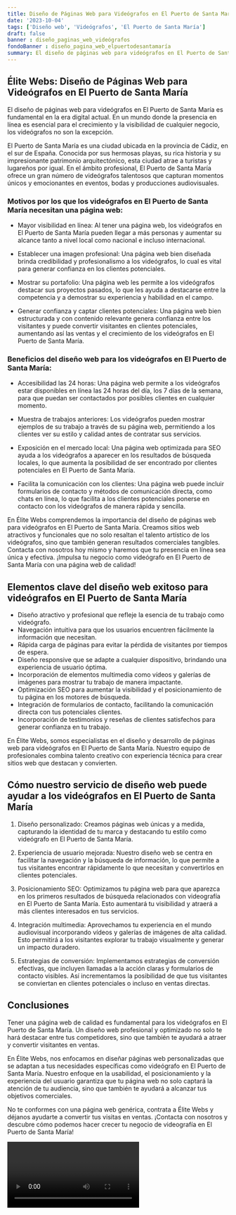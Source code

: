 ```yaml
---
title: Diseño de Páginas Web para Videógrafos en El Puerto de Santa María
date: '2023-10-04'
tags: ['Diseño web', 'Videógrafos', 'El Puerto de Santa María']
draft: false
banner : diseño_paginas_web_videógrafos
fondoBanner : diseño_pagina_web_elpuertodesantamaría
summary: El diseño de páginas web para videógrafos en El Puerto de Santa María es fundamental en la era digital actual. En un mundo donde la presencia en línea es esencial para el crecimiento y la visibilidad de cualquier negocio, los videógrafos no son la excepción. 
---
```


## Élite Webs: Diseño de Páginas Web para Videógrafos en El Puerto de Santa María

El diseño de páginas web para videógrafos en El Puerto de Santa María es fundamental en la era digital actual. En un mundo donde la presencia en línea es esencial para el crecimiento y la visibilidad de cualquier negocio, los videógrafos no son la excepción. 

El Puerto de Santa María es una ciudad ubicada en la provincia de Cádiz, en el sur de España. Conocida por sus hermosas playas, su rica historia y su impresionante patrimonio arquitectónico, esta ciudad atrae a turistas y lugareños por igual. En el ámbito profesional, El Puerto de Santa María ofrece un gran número de videógrafos talentosos que capturan momentos únicos y emocionantes en eventos, bodas y producciones audiovisuales.

### Motivos por los que los videógrafos en El Puerto de Santa María necesitan una página web:

- Mayor visibilidad en línea: Al tener una página web, los videógrafos en El Puerto de Santa María pueden llegar a más personas y aumentar su alcance tanto a nivel local como nacional e incluso internacional.

- Establecer una imagen profesional: Una página web bien diseñada brinda credibilidad y profesionalismo a los videógrafos, lo cual es vital para generar confianza en los clientes potenciales.

- Mostrar su portafolio: Una página web les permite a los videógrafos destacar sus proyectos pasados, lo que les ayuda a destacarse entre la competencia y a demostrar su experiencia y habilidad en el campo.

- Generar confianza y captar clientes potenciales: Una página web bien estructurada y con contenido relevante genera confianza entre los visitantes y puede convertir visitantes en clientes potenciales, aumentando así las ventas y el crecimiento de los videógrafos en El Puerto de Santa María.

### Beneficios del diseño web para los videógrafos en El Puerto de Santa María:

- Accesibilidad las 24 horas: Una página web permite a los videógrafos estar disponibles en línea las 24 horas del día, los 7 días de la semana, para que puedan ser contactados por posibles clientes en cualquier momento.

- Muestra de trabajos anteriores: Los videógrafos pueden mostrar ejemplos de su trabajo a través de su página web, permitiendo a los clientes ver su estilo y calidad antes de contratar sus servicios.

- Exposición en el mercado local: Una página web optimizada para SEO ayuda a los videógrafos a aparecer en los resultados de búsqueda locales, lo que aumenta la posibilidad de ser encontrado por clientes potenciales en El Puerto de Santa María.

- Facilita la comunicación con los clientes: Una página web puede incluir formularios de contacto y métodos de comunicación directa, como chats en línea, lo que facilita a los clientes potenciales ponerse en contacto con los videógrafos de manera rápida y sencilla.

En Élite Webs comprendemos la importancia del diseño de páginas web para videógrafos en El Puerto de Santa María. Creamos sitios web atractivos y funcionales que no solo resaltan el talento artístico de los videógrafos, sino que también generan resultados comerciales tangibles. Contacta con nosotros hoy mismo y haremos que tu presencia en línea sea única y efectiva. ¡Impulsa tu negocio como videógrafo en El Puerto de Santa María con una página web de calidad!

<GifSeo />

<Cta />

## Elementos clave del diseño web exitoso para videógrafos en El Puerto de Santa María

- Diseño atractivo y profesional que refleje la esencia de tu trabajo como videógrafo.
- Navegación intuitiva para que los usuarios encuentren fácilmente la información que necesitan.
- Rápida carga de páginas para evitar la pérdida de visitantes por tiempos de espera.
- Diseño responsive que se adapte a cualquier dispositivo, brindando una experiencia de usuario óptima.
- Incorporación de elementos multimedia como vídeos y galerías de imágenes para mostrar tu trabajo de manera impactante.
- Optimización SEO para aumentar la visibilidad y el posicionamiento de tu página en los motores de búsqueda.
- Integración de formularios de contacto, facilitando la comunicación directa con tus potenciales clientes.
- Incorporación de testimonios y reseñas de clientes satisfechos para generar confianza en tu trabajo.

En Élite Webs, somos especialistas en el diseño y desarrollo de páginas web para videógrafos en El Puerto de Santa María. Nuestro equipo de profesionales combina talento creativo con experiencia técnica para crear sitios web que destacan y convierten.

## Cómo nuestro servicio de diseño web puede ayudar a los videógrafos en El Puerto de Santa María

1. Diseño personalizado: Creamos páginas web únicas y a medida, capturando la identidad de tu marca y destacando tu estilo como videógrafo en El Puerto de Santa María.

2. Experiencia de usuario mejorada: Nuestro diseño web se centra en facilitar la navegación y la búsqueda de información, lo que permite a tus visitantes encontrar rápidamente lo que necesitan y convertirlos en clientes potenciales.

3. Posicionamiento SEO: Optimizamos tu página web para que aparezca en los primeros resultados de búsqueda relacionados con videografía en El Puerto de Santa María. Esto aumentará tu visibilidad y atraerá a más clientes interesados en tus servicios.

4. Integración multimedia: Aprovechamos tu experiencia en el mundo audiovisual incorporando vídeos y galerías de imágenes de alta calidad. Esto permitirá a los visitantes explorar tu trabajo visualmente y generar un impacto duradero.

5. Estrategias de conversión: Implementamos estrategias de conversión efectivas, que incluyen llamadas a la acción claras y formularios de contacto visibles. Así incrementamos la posibilidad de que tus visitantes se conviertan en clientes potenciales o incluso en ventas directas.

## Conclusiones

Tener una página web de calidad es fundamental para los videógrafos en El Puerto de Santa María. Un diseño web profesional y optimizado no solo te hará destacar entre tus competidores, sino que también te ayudará a atraer y convertir visitantes en ventas.

En Élite Webs, nos enfocamos en diseñar páginas web personalizadas que se adaptan a tus necesidades específicas como videógrafo en El Puerto de Santa María. Nuestro enfoque en la usabilidad, el posicionamiento y la experiencia del usuario garantiza que tu página web no solo captará la atención de tu audiencia, sino que también te ayudará a alcanzar tus objetivos comerciales.

No te conformes con una página web genérica, contrata a Élite Webs y déjanos ayudarte a convertir tus visitas en ventas. ¡Contacta con nosotros y descubre cómo podemos hacer crecer tu negocio de videografía en El Puerto de Santa María!

<Video />

<CtaBot job='Videógrafos' city='El Puerto de Santa María'/>

<Gmaps query='El Puerto de Santa María+españa+maps' />